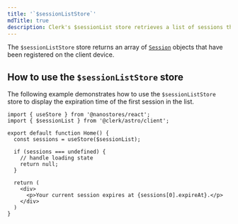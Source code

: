 ```yaml
---
title: '`$sessionListStore`'
mdTitle: true
description: Clerk's $sessionList store retrieves a list of sessions that have been registered on the client device.
---
```


The `$sessionListStore` store returns an array of [`Session`](https://clerk.com/docs/references/javascript/session) objects that have been registered on the client device.

## How to use the `$sessionListStore` store

The following example demonstrates how to use the `$sessionListStore` store to display the expiration time of the first session in the list.

```tsx {{ prettier: false, filename: 'session-list.tsx' }}
import { useStore } from '@nanostores/react';
import { $sessionList } from '@clerk/astro/client';

export default function Home() {
  const sessions = useStore($sessionList);

  if (sessions === undefined) {
    // handle loading state
    return null;
  }

  return (
    <div>
      <p>Your current session expires at {sessions[0].expireAt}.</p>
    </div>
  )
}
```
